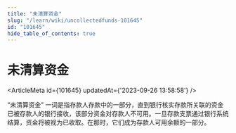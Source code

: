 ```yaml
---
title: "未清算资金"
slug: "/learn/wiki/uncollectedfunds-101645"
id: "101645"
hide_table_of_contents: true
---
```



# 未清算资金

<ArticleMeta id={101645} updatedAt={'2023-09-26 13:58:58'} />
<div className='border-solid border-b border-t-0 my-4 border-[var(--ifm-color-gray-300)]' />

“未清算资金” 一词是指存款人存款中的一部分，直到银行核实存款所关联的资金已被存款人的银行接收，该部分资金对存款人不可用。一旦存款支票通过银行系统结算，资金将被视为已收取。在那时，它们成为存款人可用余额的一部分。
